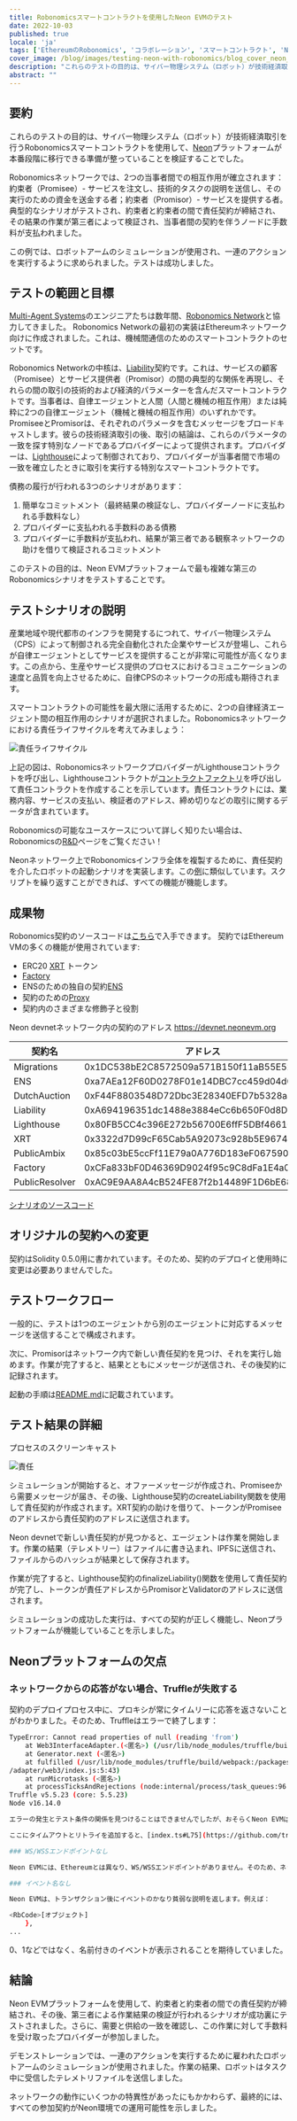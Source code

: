 ```yaml
---
title: Robonomicsスマートコントラクトを使用したNeon EVMのテスト
date: 2022-10-03
published: true
locale: 'ja'
tags: ['EthereumのRobonomics', 'コラボレーション', 'スマートコントラクト', 'Neon']
cover_image: /blog/images/testing-neon-with-robonomics/blog_cover_neon_multi-agent.jpg
description: "これらのテストの目的は、サイバー物理システム（ロボット）が技術経済取引を行うRobonomicsスマートコントラクトを使用して、Neonプラットフォームが本番段階に移行できる準備が整っていることを検証することでした。"
abstract: ""
---
```


## 要約

これらのテストの目的は、サイバー物理システム（ロボット）が技術経済取引を行うRobonomicsスマートコントラクトを使用して、[Neon](https://neon-labs.org/)プラットフォームが本番段階に移行できる準備が整っていることを検証することでした。

Robonomicsネットワークでは、2つの当事者間での相互作用が確立されます：約束者（Promisee）- サービスを注文し、技術的タスクの説明を送信し、その実行のための資金を送金する者；約束者（Promisor）- サービスを提供する者。典型的なシナリオがテストされ、約束者と約束者の間で責任契約が締結され、その結果の作業が第三者によって検証され、当事者間の契約を伴うノードに手数料が支払われました。

この例では、ロボットアームのシミュレーションが使用され、一連のアクションを実行するように求められました。テストは成功しました。

## テストの範囲と目標

[Multi-Agent Systems](https://multi-agent.io/)のエンジニアたちは数年間、[Robonomics Network](https://robonomics.network/)と協力してきました。 Robonomics Networkの最初の実装はEthereumネットワーク向けに作成されました。これは、機械間通信のためのスマートコントラクトのセットです。

Robonomics Networkの中核は、[Liability](https://github.com/airalab/robonomics_contracts/blob/master/contracts/robonomics/Liability.sol)契約です。これは、サービスの顧客（Promisee）とサービス提供者（Promisor）の間の典型的な関係を再現し、それらの間の取引の技術的および経済的パラメーターを含んだスマートコントラクトです。当事者は、自律エージェントと人間（人間と機械の相互作用）または純粋に2つの自律エージェント（機械と機械の相互作用）のいずれかです。PromiseeとPromisorは、それぞれのパラメータを含むメッセージをブロードキャストします。彼らの技術経済取引の後、取引の結論は、これらのパラメータの一致を探す特別なノードであるプロバイダーによって提供されます。プロバイダーは、[Lighthouse](https://github.com/airalab/robonomics_contracts/blob/master/contracts/robonomics/Lighthouse.sol)によって制御されており、プロバイダーが当事者間で市場の一致を確立したときに取引を実行する特別なスマートコントラクトです。

債務の履行が行われる3つのシナリオがあります：

1. 簡単なコミットメント（最終結果の検証なし、プロバイダーノードに支払われる手数料なし）
2. プロバイダーに支払われる手数料のある債務
3. プロバイダーに手数料が支払われ、結果が第三者である観察ネットワークの助けを借りて検証されるコミットメント

このテストの目的は、Neon EVMプラットフォームで最も複雑な第三のRobonomicsシナリオをテストすることです。

## テストシナリオの説明

産業地域や現代都市のインフラを開発するにつれて、サイバー物理システム（CPS）によって制御される完全自動化された企業やサービスが登場し、これらが自律エージェントとしてサービスを提供することが非常に可能性が高くなります。この点から、生産やサービス提供のプロセスにおけるコミュニケーションの速度と品質を向上させるために、自律CPSのネットワークの形成も期待されます。

スマートコントラクトの可能性を最大限に活用するために、2つの自律経済エージェント間の相互作用のシナリオが選択されました。Robonomicsネットワークにおける責任ライフサイクルを考えてみましょう：

![責任ライフサイクル](/blog/images/testing-neon-with-robonomics/step-by-step-3.jpg)

上記の図は、RobonomicsネットワークプロバイダーがLighthouseコントラクトを呼び出し、Lighthouseコントラクトが[コントラクトファクトリ](https://github.com/airalab/robonomics_contracts/blob/master/contracts/robonomics/Factory.sol)を呼び出して責任コントラクトを作成することを示しています。責任コントラクトには、業務内容、サービスの支払い、検証者のアドレス、締め切りなどの取引に関するデータが含まれています。

Robonomicsの可能なユースケースについて詳しく知りたい場合は、Robonomicsの[R&D](https://wiki.robonomics.network/docs/en/r-and-d-based-on-robonomics-network/#launching-a-drone-under-the-control-of-a-decentralized-computer)ページをご覧ください！

Neonネットワーク上でRobonomicsインフラ全体を複製するために、責任契約を介したロボットの起動シナリオを実装します。この[例](https://wiki.robonomics.network/docs/ja/kuka/)に類似しています。スクリプトを繰り返すことができれば、すべての機能が機能します。

## 成果物

Robonomics契約のソースコードは[こちら](https://github.com/airalab/robonomics_contracts)で入手できます。
契約ではEthereum VMの多くの機能が使用されています:

- ERC20 [XRT](https://github.com/airalab/robonomics_contracts/blob/master/contracts/robonomics/XRT.sol) トークン
- [Factory](https://github.com/airalab/robonomics_contracts/blob/master/contracts/robonomics/Factory.sol)
- ENSのための独自の契約[ENS](https://github.com/airalab/robonomics_contracts/blob/master/contracts/ens/ENS.sol)
- 契約のための[Proxy](https://github.com/airalab/robonomics_contracts/blob/master/contracts/misc/SharedCode.sol)
- 契約内のさまざまな修飾子と役割

Neon devnetネットワーク内の契約のアドレス https://devnet.neonevm.org

| 契約名        | アドレス                                    |
|----------------|--------------------------------------------|
| Migrations     | 0x1DC538bE2C8572509a571B150f11aB55E52EF12E |
| ENS            | 0xa7AEa12F60D0278F01e14DBC7cc459d04d051406 |
| DutchAuction   | 0xF44F8803548D72Dbc3E28340EFD7b5328aa4F058 |
| Liability      | 0xA694196351dc1488e3884eCc6b650F0d8D55346a |
| Lighthouse     | 0x80FB5CC4c396E272b56700E6ffF5DBf4661013A8 |
| XRT            | 0x3322d7D99cF65Cab5A92073c928b5E9674af3c29 |
| PublicAmbix    | 0x85c03bE5ccFf11E79a0A776D183eF067590549d1 |
| Factory        | 0xCFa833bF0D46369D9024f95c9C8dFa1E4a07806C |
| PublicResolver | 0xAC9E9AA8A4cB524FE87f2b14489F1D6bE68dc46e |

[シナリオのソースコード](https://github.com/Multi-Agent-io/neon-kuka-demo)

## オリジナルの契約への変更

契約はSolidity 0.5.0用に書かれています。そのため、契約のデプロイと使用時に変更は必要ありませんでした。

## テストワークフロー

一般的に、テストは1つのエージェントから別のエージェントに対応するメッセージを送信することで構成されます。

次に、Promisorはネットワーク内で新しい責任契約を見つけ、それを実行し始めます。作業が完了すると、結果とともにメッセージが送信され、その後契約に記録されます。

起動の手順は[README.md](https://github.com/Multi-Agent-io/neon-kuka-demo/blob/main/README.md)に記載されています。

## テスト結果の詳細

プロセスのスクリーンキャスト

<YouTube id="https://youtu.be/fYJVF7KrNnI" posterQuality="max" />

![責任](/blog/images/testing-neon-with-robonomics/liability.jpg)

シミュレーションが開始すると、オファーメッセージが作成され、Promiseeから需要メッセージが届き、その後、Lighthouse契約のcreateLiability関数を使用して責任契約が作成されます。XRT契約の助けを借りて、トークンがPromiseeのアドレスから責任契約のアドレスに送信されます。

Neon devnetで新しい責任契約が見つかると、エージェントは作業を開始します。作業の結果（テレメトリー）はファイルに書き込まれ、IPFSに送信され、ファイルからのハッシュが結果として保存されます。

作業が完了すると、Lighthouse契約のfinalizeLiability()関数を使用して責任契約が完了し、トークンが責任アドレスからPromisorとValidatorのアドレスに送信されます。

シミュレーションの成功した実行は、すべての契約が正しく機能し、Neonプラットフォームが機能していることを示しました。

## Neonプラットフォームの欠点

### ネットワークからの応答がない場合、Truffleが失敗する

契約のデプロイプロセス中に、プロキシが常にタイムリーに応答を返さないことがわかりました。そのため、Truffleはエラーで終了します：

<RbCode>

```sh
TypeError: Cannot read properties of null (reading 'from')                                    
    at Web3InterfaceAdapter.(<匿名>) (/usr/lib/node_modules/truffle/build/webpack:/packages/interface-adapter/dist/adapter/web3/index.js:71:1)                                           
    at Generator.next (<匿名>)                                                          
    at fulfilled (/usr/lib/node_modules/truffle/build/webpack:/packages/interface-adapter/dist
/adapter/web3/index.js:5:43)                                                                  
    at runMicrotasks (<匿名>)
    at processTicksAndRejections (node:internal/process/task_queues:96:5)
Truffle v5.5.23 (core: 5.5.23)
Node v16.14.0

エラーの発生とテスト条件の関係を見つけることはできませんでしたが、おそらくNeon EVMはトランザクションレシートを送信できず、TruffleはNull応答を処理できない可能性が高いです。

ここにタイムアウトとリトライを追加すると、[index.ts#L75](https://github.com/trufflesuite/truffle/blob/develop/packages/interface-adapter/lib/adapter/web3/index.ts#L75)、デプロイメントはエラーなしで進行するはずです。

### WS/WSSエンドポイントなし

Neon EVMには、Ethereumとは異なり、WS/WSSエンドポイントがありません。そのため、ネットワークからイベントにサブスクライブすることはできません。したがって、テスト中はイベントを手動で監視しました。

### イベント名なし

Neon EVMは、トランザクション後にイベントのかなり貧弱な説明を返します。例えば：

<RbCode>[オブジェクト]
    },
...
```
</RbCode>

0、1などではなく、名前付きのイベントが表示されることを期待していました。

## 結論

Neon EVMプラットフォームを使用して、約束者と約束者の間での責任契約が締結され、その後、第三者による作業結果の検証が行われるシナリオが成功裏にテストされました。さらに、需要と供給の一致を確認し、この作業に対して手数料を受け取ったプロバイダーが参加しました。

デモンストレーションでは、一連のアクションを実行するために雇われたロボットアームのシミュレーションが使用されました。作業の結果、ロボットはタスク中に受信したテレメトリファイルを送信しました。

ネットワークの動作にいくつかの特異性があったにもかかわらず、最終的には、すべての参加契約がNeon環境での運用可能性を示しました。